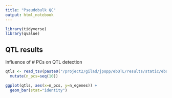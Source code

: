 ```yaml
---
title: "Pseudobulk QC"
output: html_notebook
---
```

```r
library(tidyverse)
library(qvalue)
```

## QTL results
Influence of # PCs on QTL detection
```r
qtls <- read_tsv(paste0("/project2/gilad/jpopp/ebQTL/results/static/ebqtl_ipsc/pseudobulk_tmm/basic/IPSC/", seq(1, 10), "pcs/matrixeqtl.cis_qtl_pairs.nhits.tsv"), col_names="n_egenes") %>%
  mutate(n_pcs=seq(10))

ggplot(qtls, aes(x=n_pcs, y=n_egenes)) +
  geom_bar(stat="identity")
```
